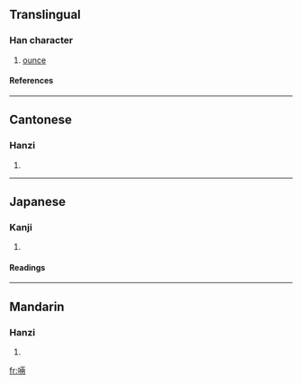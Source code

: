 {{see|唡}}

==Translingual==
===Han character===
{{Han char|rn=30|rad=口|as=08|sn=11|four=6102<sub>7</sub>|canj=口一中月 (RMLB)}}
# [[ounce]]
====References====
{{Han ref|kx=0196.261|dkj=03875|hdz=10638.060|uh=5562|ud=21858|bh=D479|bd=54393}}
----
==Cantonese==
===Hanzi===
{{yue-hanzi|jyut=|y=leung2}}
# {{defn|Cantonese}}
----
==Japanese==
===Kanji===
{{ja-kanji|grade=|rs=口08}}
# {{defn|Japanese}} 
====Readings====
{{ja-readings|on=[[りょう]] (ryō)|kun=}}
----
==Mandarin==
===Hanzi===
{{cmn-hanzi|sim=唡|pin=[[liǎng]] (liang3), [[yǐng1liang]] (ying1liang3)|wg=liang<sup>3</sup>, <sup>3</sup>}}
# {{defn|Mandarin}}

[[fr:啢]]